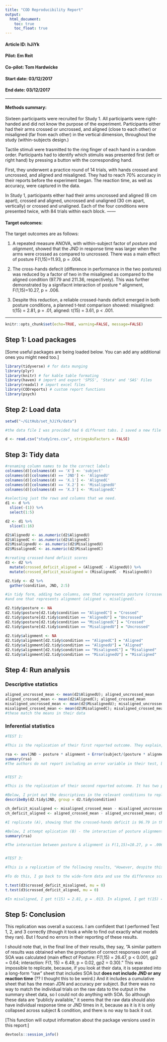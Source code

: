 ```yaml
---
title: "COD Reproducibility Report"
output:
  html_document:
    toc: true
    toc_float: true
---
```


#### Article ID: hJiYk
#### Pilot: Em Reit
#### Co-pilot: Tom Hardwicke  
#### Start date: 03/12/2017
#### End date: 03/12/2017   

-------

#### Methods summary: 
Sixteen participants were recruited for Study 1. All participants were right-
handed and did not know the purpose of the experiment. Participants either had
their arms crossed or uncrossed, and aligned (close to each other) or misaligned
(far from each other) in the vertical dimension, throughout the study (within-subjects
design.)

Tactile stimuli were trasmitted to the ring finger of each hand in a random
order. Participants had to identify which stimulis was presented first (left or right hand)
by pressing a button with the corresponding hand. 

First, they underwent a practice round of 14 trials, with hands crossed and uncrossed, and aligned and
misaligned. They had to reach 70% accuracy in their reports before the experiment
began. The reaction time, as well as accuracy, were captured in the data.

In Study 1, participants either had their arms uncrossed and aligned (6 cm apart),
crossed and aligned, uncrossed and unaligned (30 cm apart, vertically) or 
crossed and unaligned. Each of the four conditions were presented twice, with 84
trials within each block.
------

#### Target outcomes: 
The target outcomes are as follows:

1. A repeated measure ANOVA, with within-subject factor of *posture* and *alignment*,
showed that the JND in response time was larger when the arms were crossed
as compared to uncrossed. There was a main effect of posture F(1,15)=11.93, p = .004.

2. The cross-hands defecit (difference in performance in the two postures) was 
reduced by a factor of two in the misaligned as compared to the aligned
condition (97.79 and 211.36, respectively). This was further demonstrated
by a signifacnt interaction of posture * alignment, F(1,15)=10.27, p = .006.

3. Despite this reduction, a reliable crossed-hands deficit emerged in both posture
conditions, a planned t-test comparison showed: misaligned: t(15) = 2.81, p = .01,
aligned: t(15) = 3.61, p < .001.

------

```r
knitr::opts_chunk$set(echo=TRUE, warning=FALSE, message=FALSE)
```

## Step 1: Load packages

[Some useful packages are being loaded below. You can add any additional ones you might need too.]

```r
library(tidyverse) # for data munging
library(plyr)
library(knitr) # for kable table formating
library(haven) # import and export 'SPSS', 'Stata' and 'SAS' Files
library(readxl) # import excel files
library(CODreports) # custom report functions
library(psych)
```


## Step 2: Load data

```r
setwd("~/GitHub/set_hJiYk/data")

#the data file I was provided had 6 different tabs. I saved a new file that included just the tab of interest, and load it in here. I have also committed this data file to my repo in case you want to have it too. 

d <- read.csv("study1res.csv", stringsAsFactors = FALSE)
```

## Step 3: Tidy data

```r
#renaming column names to be the correct labels
colnames(d)[colnames(d) == 'X'] <- 'subject'
colnames(d)[colnames(d) == 'JND'] <- 'AlignedU'
colnames(d)[colnames(d) == 'X.1'] <- 'AlignedC'
colnames(d)[colnames(d) == 'X.2'] <- 'MisalignedU'
colnames(d)[colnames(d) == 'X.3'] <- 'MisalignedC'

#selecting just the rows and columns that we need.
d1 <- d %>%
  slice(-(1)) %>%
  select(1:5)

d2 <- d1 %>%
  slice(1:16)

d2$AlignedU <- as.numeric(d2$AlignedU)
d2$AlignedC <- as.numeric(d2$AlignedC)
d2$MisalignedU <- as.numeric(d2$MisalignedU)
d2$MisalignedC <- as.numeric(d2$MisalignedC)

#creating crossed-hand deficit scores
d3 <- d2 %>%
  mutate(crossed_deficit_aligned = (AlignedC - AlignedU)) %>%
  mutate(crossed_deficit_misaligned = (MisalignedC - MisalignedU))

d2.tidy <- d2 %>%
  gather(condition, JND, 2:5)

#in tidy form, adding two columns, one that represents posture (crossed v uncrossed),
#and one that represents alignment (aligned v. misaligned).

d2.tidy$posture <- NA
d2.tidy$posture[d2.tidy$condition == "AlignedC"] = "Crossed"     
d2.tidy$posture[d2.tidy$condition == "AlignedU"] = "Uncrossed"     
d2.tidy$posture[d2.tidy$condition == "MisalignedC"] = "Crossed"     
d2.tidy$posture[d2.tidy$condition == "MisalignedU"] = "Uncrossed"     
       
d2.tidy$alignment <- NA
d2.tidy$alignment[d2.tidy$condition == "AlignedC"] = "Aligned"     
d2.tidy$alignment[d2.tidy$condition == "AlignedU"] = "Aligned"     
d2.tidy$alignment[d2.tidy$condition == "MisalignedC"] = "Misaligned"     
d2.tidy$alignment[d2.tidy$condition == "MisalignedU"] = "Misaligned"    

```


## Step 4: Run analysis

### Descriptive statistics

```r
aligned_uncrossed_mean <- mean(d2$AlignedU); aligned_uncrossed_mean
aligned_crossed_mean <- mean(d2$AlignedC); aligned_crossed_mean
misaligned_uncrossed_mean <- mean(d2$MisalignedU); misaligned_uncrossed_mean
misaligned_crossed_mean <- mean(d2$MisalignedC); misaligned_crossed_mean
#these match the means in their data
```

### Inferential statistics

```r
#TEST 1:

#This is the replication of their first reported outcome. They explain, "A repeated measures ANOVA with the within-subject factors of Posture and Alignment showed that the JND was larger when the arms were crossed as compared to uncrossed (main effect of posture: F(1, 15) = 11.93, p = 0.004." Below, I replicate that test:

rsa <- aov(JND ~ posture * alignment + Error(subject/(posture * alignment)), data = d2.tidy)
summary(rsa)
#The authors do not report including an error variable in their test, but maybe that is supposed to be assumed when running ANOVAs (?) Results of my ANOVA with posture and alignment as within-subjects factors shows that the JND was larger when arms were crossed than uncrossed, F(1,15)= 11.93, p = .004. Thus, their report was correct. 


#TEST 2:

#This is the replication of their second reported outcome. It has two parts. (A) The crossed-hands deficit (difference in performance in the two postures) was reduced by a factor of two in the misaligned as compared to the aligned condition (mean crossed-hands deficit: 96.79 and 211.36 ms, respectively. And (B) The interaction Posture Alignment: F(1,15) = 10.27, p = 0.006)

#Below, I print out the descriptives in the relevant conditions to replicate (A).
describeBy(d2.tidy$JND, group = d2.tidy$condition)

ch_deficit_misaligned <- misaligned_crossed_mean - misaligned_uncrossed_mean; ch_deficit_misaligned
ch_deficit_aligned <- aligned_crossed_mean - aligned_uncrossed_mean; ch_deficit_aligned

#I replicate (A), showing that the crossed-hands deficit is 96.79 in the misaligned condition, and 211.36 in the aligned condition. Their write-up is correct. 

#Below, I attempt eplication (B) - the interaction of posture alignment. This is the same ANOVA as before, but now we focus on the interaction term.
summary(rsa)

#The interaction between posture & alignment is F(1,15)=10.27, p = .006. This also matches what the authors wrote up.


#TEST 3:

#This is a replication of the following results, "However, despite this reduction, a reliable crossed-hands deficit emerged in both conditions (planned t-test comparisons – misaligned: t(15) = 2.81, p = 0.01, dz = 0.70; aligned: t(15) = 3.61, p < 0.003). 

#To do this, I go back to the wide-form data and use the difference scores (i.e., crossed-hands deficit) and compare the difference in them to 0.

t.test(d3$crossed_deficit_misaligned, mu = 0)
t.test(d3$crossed_deficit_aligned, mu = 0)

#In misaligned, I get t(15) = 2.81, p = .013. In aligned, I get t(15) = 3.61, p < .003. Thus, I successfully replicated the authors' findings. 
```


## Step 5: Conclusion

This replication was overall a success. I am confident that I performed Test 1, 2, and 3 correctly (though it took a while to find out exactly what models they ran). But I found no errors in their reporting of these results. 

I should note that, in the final line of their results, they say, "A similar pattern of results was obtained when the proportion of correct responses over all SOA was calculated (main effect of Posture: F(1,15) = 26.47, p < 0.001, gp2 = 0.64; interaction: F(1, 15) = 6.49, p = 0.02, gp2 = 0.30)." This was impossible to replicate, because, if you look at their data, it is separated into a long-form "raw" sheet that includes SOA but **does not include JND or any reaction time** (?? I thought this to be weird.) And it includes a cumulative sheet that has the mean JDN and accuracy per subject. But there was no way to match the individual trials on the raw data to the output in the summary sheet data, so I could not do anything with SOA. So although these data are "publicly available," it seems that the raw data should also have individual response time or JND times in it, because as it is it is only collapsed across subject & condition, and there is no way to back it out. 

[This function will output information about the package versions used in this report:]

```r
devtools::session_info()
```
